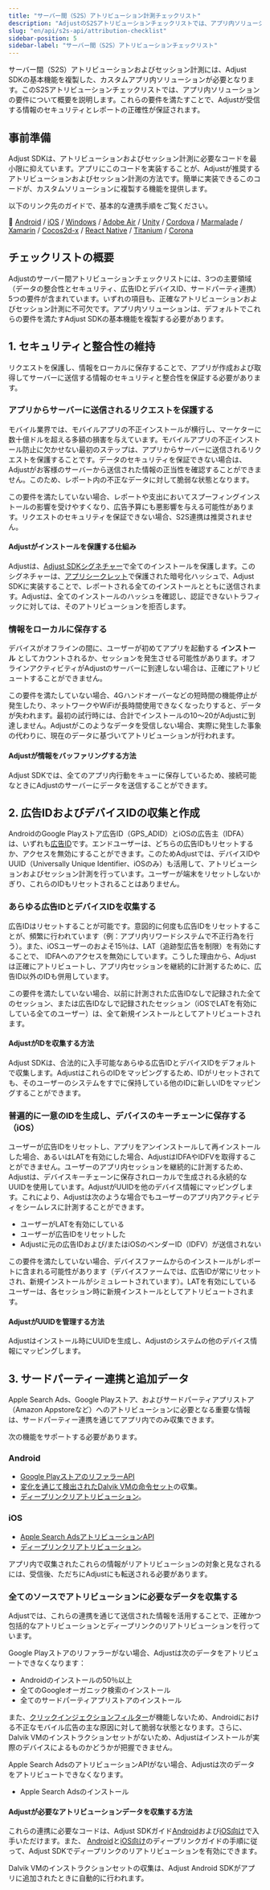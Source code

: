 ```yaml
---
title: "サーバー間（S2S）アトリビューション計測チェックリスト"
description: "AdjustのS2Sアトリビューションチェックリストでは、アプリ内ソリューションの要件について概要を説明します。"
slug: "en/api/s2s-api/attribution-checklist"
sidebar-position: 5
sidebar-label: "サーバー間（S2S）アトリビューションチェックリスト"
---
```

サーバー間（S2S）アトリビューションおよびセッション計測には、Adjust SDKの基本機能を複製した、カスタムアプリ内ソリューションが必要となります。このS2Sアトリビューションチェックリストでは、アプリ内ソリューションの要件について概要を説明します。これらの要件を満たすことで、Adjustが受信する情報のセキュリティとレポートの正確性が保証されます。

事前準備
----

Adjust SDKは、アトリビューションおよびセッション計測に必要なコードを最小限に抑えています。アプリにこのコードを実装することが、Adjustが推奨するアトリビューションおよびセッション計測の方法です。簡単に実装できるこのコードが、カスタムソリューションに複製する機能を提供します。

以下のリンク先のガイドで、基本的な連携手順をご覧ください。

📖    [Android](/en/sdk/android) / [iOS](/en/sdk/ios) / [Windows](/en/sdk/windows) / [Adobe Air](https://github.com/adjust/adobe_air_sdk#basic-integration) / [Unity](/en/sdk/unity) / [Cordova](https://github.com/adjust/cordova_sdk#basic-integration) / [Marmalade](https://github.com/adjust/marmalade_sdk#basic-integration) / [Xamarin](https://github.com/adjust/xamarin_sdk#basic-integration) / [Cocos2d\-x](https://github.com/adjust/cocos2dx_sdk#basic-integration) / [React Native](/en/sdk/react-native) / [Titanium](https://github.com/adjust/titanium_sdk#basic-integration) / [Corona](https://github.com/adjust/corona_sdk#basic-integration)

チェックリストの概要
----------

Adjustのサーバー間アトリビューションチェックリストには、3つの主要領域（データの整合性とセキュリティ、広告IDとデバイスID、サードパーティ連携）5つの要件が含まれています。いずれの項目も、正確なアトリビューションおよびセッション計測に不可欠です。アプリ内ソリューションは、デフォルトでこれらの要件を満たすAdjust SDKの基本機能を複製する必要があります。

1\. セキュリティと整合性の維持
------------------

リクエストを保護し、情報をローカルに保存することで、アプリが作成および取得してサーバーに送信する情報のセキュリティと整合性を保証する必要があります。

### アプリからサーバーに送信されるリクエストを保護する

モバイル業界では、モバイルアプリの不正インストールが横行し、マーケターに数十億ドルを超える多額の損害を与えています。モバイルアプリの不正インストール防止に欠かせない最初のステップは、アプリからサーバーに送信されるリクエストを保護することです。データのセキュリティを保証できない場合は、Adjustがお客様のサーバーから送信された情報の正当性を確認することができません。このため、レポート内の不正なデータに対して脆弱な状態となります。

この要件を満たしていない場合、レポートや支出においてスプーフィングインストールの影響を受けやすくなり、広告予算にも悪影響を与える可能性があります。リクエストのセキュリティを保証できない場合、S2S連携は推奨されません。

#### Adjustがインストールを保護する仕組み

Adjustは、[Adjust SDKシグネチャー](https://help.adjust.com/en/article/sdk-signature)で全てのインストールを保護します。このシグネチャーは、[アプリシークレット](https://help.adjust.com/en/article/sdk-signature#what-is-an-app-secret)で保護された暗号化ハッシュで、Adjust SDKに実装することで、レポートされる全てのインストールとともに送信されます。Adjustは、全てのインストールのハッシュを確認し、認証できないトラフィックに対しては、そのアトリビューションを拒否します。

### 情報をローカルに保存する

デバイスがオフラインの間に、ユーザーが初めてアプリを起動する **インストール** としてカウントされるか、セッションを発生させる可能性があります。オフラインアクティビティがAdjustのサーバーに到達しない場合は、正確にアトリビュートすることができません。

この要件を満たしていない場合、4Gハンドオーバーなどの短時間の機能停止が発生したり、ネットワークやWiFiが長時間使用できなくなったりすると、データが失われます。最初の試行時には、合計でインストールの10〜20がAdjustに到達しません。Adjustがこのようなデータを受信しない場合、実際に発生した事象の代わりに、現在のデータに基づいてアトリビューションが行われます。

#### Adjustが情報をバッファリングする方法

Adjust SDKでは、全てのアプリ内行動をキューに保存しているため、接続可能なときにAdjustのサーバーにデータを送信することができます。

2\. 広告IDおよびデバイスIDの収集と作成
------------------------

AndroidのGoogle Playストア広告ID（GPS\_ADID）とiOSの広告主（IDFA）は、いずれも[広告ID](https://help.adjust.com/en/article/device-identifiers#advertising-ids)です。エンドユーザーは、どちらの広告IDもリセットするか、アクセスを無効にすることができます。このためAdjustでは、デバイスIDやUUID（Universally Unique Identifier、iOSのみ）も活用して、アトリビューションおよびセッション計測を行っています。ユーザーが端末をリセットしないかぎり、これらのIDもリセットされることはありません。

### あらゆる広告IDとデバイスIDを収集する

広告IDはリセットすることが可能です。意図的に何度も広告IDをリセットすることが、頻繁に行われています（例：アプリ内リワードシステムで不正行為を行う）。また、iOSユーザーのおよそ15％は、LAT（追跡型広告を制限）を有効にすることで、 IDFAへのアクセスを無効にしています。こうした理由から、Adjustは正確にアトリビュートし、アプリ内セッションを継続的に計測するために、広告ID以外のIDも併用しています。

この要件を満たしていない場合、以前に計測された広告IDなしで記録された全てのセッション、または広告IDなしで記録されたセッション（iOSでLATを有効にしている全てのユーザー）は、全て新規インストールとしてアトリビュートされます。

#### AdjustがIDを収集する方法

Adjust SDKは、合法的に入手可能なあらゆる広告IDとデバイスIDをデフォルトで収集します。AdjustはこれらのIDをマッピングするため、IDがリセットされても、そのユーザーのシステムをすでに保持している他のIDに新しいIDをマッピングすることができます。

### 普遍的に一意のIDを生成し、デバイスのキーチェーンに保存する（iOS）

ユーザーが広告IDをリセットし、アプリをアンインストールして再インストールした場合、あるいはLATを有効にした場合、AdjustはIDFAやIDFVを取得することができません。ユーザーのアプリ内セッションを継続的に計測するため、Adjustは、デバイスキーチェーンに保存されローカルで生成される永続的なUUIDを使用しています。AdjustがUUIDを他のデバイス情報にマッピングします。これにより、Adjustは次のような場合でもユーザーのアプリ内アクティビティをシームレスに計測することができます。

* ユーザーがLATを有効にしている
* ユーザーが広告IDをリセットした
* Adjustに元の広告IDおよび/またはiOSのベンダーID（IDFV）が送信されない

この要件を満たしていない場合、デバイスファームからのインストールがレポートに含まれる可能性があります（デバイスファームでは、広告IDが常にリセットされ、新規インストールがシミュレートされています）。LATを有効にしているユーザーは、各セッション時に新規インストールとしてアトリビュートされます。

#### AdjustがUUIDを管理する方法

Adjustはインストール時にUUIDを生成し、Adjustのシステムの他のデバイス情報にマッピングします。

3\. サードパーティー連携と追加データ
---------------------

Apple Search Ads、Google Playストア、およびサードパーティアプリストア（Amazon Appstoreなど）へのアトリビューションに必要となる重要な情報は、サードパーティー連携を通じてアプリ内でのみ収集できます。

次の機能をサポートする必要があります。

### Android

* [Google PlayストアのリファラーAPI](https://developer.android.com/google/play/installreferrer/igetinstallreferrerservice.html)
* [変化を通じて検出されたDalvik VMの命令セット](https://android.googlesource.com/platform/libcore/+/master/libart/src/main/java/dalvik/system/VMRuntime.java#109)の収集。
* [ディープリンクリアトリビューション](https://developer.android.com/training/app-links/deep-linking.html)。

### iOS

* [Apple Search AdsアトリビューションAPI](https://searchads.apple.com/help/reporting/0028-apple-ads-attribution-api)
* [ディープリンクリアトリビューション](https://developer.apple.com/library/content/documentation/General/Conceptual/AppSearch/UniversalLinks.html)。

アプリ内で収集されたこれらの情報がリアトリビューションの対象と見なされるには、受信後、ただちにAdjustにも転送される必要があります。

### 全てのソースでアトリビューションに必要なデータを収集する

Adjustでは、これらの連携を通じて送信された情報を活用することで、正確かつ包括的なアトリビューションとディープリンクのリアトリビューションを行っています。

Google Playストアのリファラーがない場合、Adjustは次のデータをアトリビュートできなくなります：

* Androidのインストールの50％以上
* 全てのGoogleオーガニック検索のインストール
* 全てのサードパーティアプリストアのインストール

また、[クリックインジェクションフィルター](https://help.adjust.com/en/article/click-injection-filtering)が機能しないため、Androidにおける不正なモバイル広告の主な原因に対して脆弱な状態となります。さらに、Dalvik VMのインストラクションセットがないため、Adjustはインストールが実際のデバイスによるものかどうかが把握できません。

Apple Search AdsのアトリビューションAPIがない場合、Adjustは次のデータをアトリビュートできなくなります。

* Apple Search Adsのインストール

#### Adjustが必要なアトリビューションデータを収集する方法

これらの連携に必要なコードは、Adjust SDKガイド[Android](/en/sdk/android)および[iOS向け](/en/sdk/ios)で入手いただけます。また、 [Android](/en/sdk/android/features/deep-links)と[iOS向け](/en/sdk/ios/features/deep-links)のディープリンクガイドの手順に従って、Adjust SDKでディープリンクのリアトリビューションを有効にできます。

Dalvik VMのインストラクションセットの収集は、Adjust Android SDKがアプリに追加されたときに自動的に行われます。

